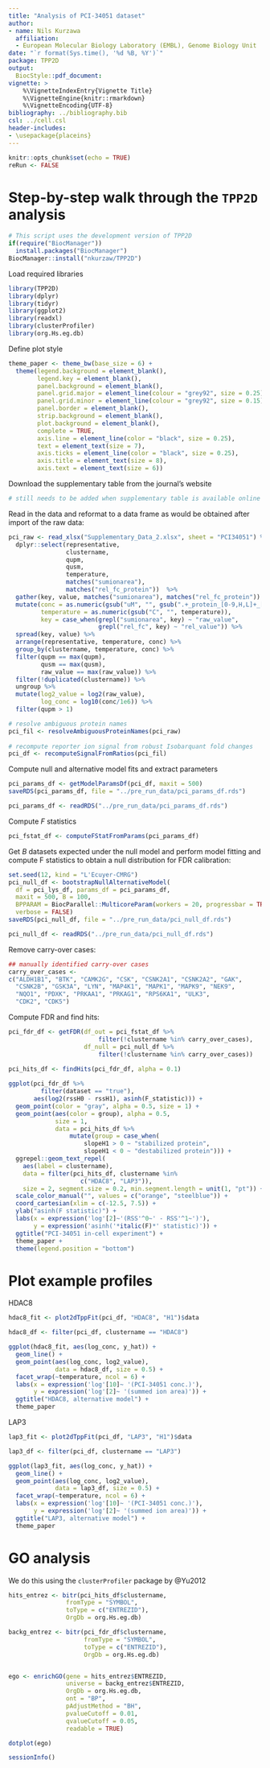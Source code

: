 ```yaml
---
title: "Analysis of PCI-34051 dataset"
author:
- name: Nils Kurzawa
  affiliation: 
  - European Molecular Biology Laboratory (EMBL), Genome Biology Unit
date: "`r format(Sys.time(), '%d %B, %Y')`"
package: TPP2D
output:
  BiocStyle::pdf_document:
vignette: >
    %\VignetteIndexEntry{Vignette Title}
    %\VignetteEngine{knitr::rmarkdown}
    %\VignetteEncoding{UTF-8} 
bibliography: ../bibliography.bib
csl: ../cell.csl
header-includes: 
- \usepackage{placeins}
---
```


```r
knitr::opts_chunk$set(echo = TRUE)
reRun <- FALSE
```

# Step-by-step walk through the `TPP2D` analysis

```r
# This script uses the development version of TPP2D
if(require("BiocManager"))
  install.packages("BiocManager")
BiocManager::install("nkurzaw/TPP2D")
```

Load required libraries

```r
library(TPP2D)
library(dplyr)
library(tidyr)
library(ggplot2)
library(readxl)
library(clusterProfiler)
library(org.Hs.eg.db)
```

Define plot style
```r
theme_paper <- theme_bw(base_size = 6) +
  theme(legend.background = element_blank(), 
        legend.key = element_blank(), 
        panel.background = element_blank(), 
        panel.grid.major = element_line(colour = "grey92", size = 0.25),
        panel.grid.minor = element_line(colour = "grey92", size = 0.15),
        panel.border = element_blank(), 
        strip.background = element_blank(), 
        plot.background = element_blank(), 
        complete = TRUE,
        axis.line = element_line(color = "black", size = 0.25),
        text = element_text(size = 7),
        axis.ticks = element_line(color = "black", size = 0.25),
        axis.title = element_text(size = 8),
        axis.text = element_text(size = 6))
```

Download the supplementary table from the journal's website

```r
# still needs to be added when supplementary table is available online
```


Read in the data and reformat to a data frame as would be obtained after import of the raw data:

```r
pci_raw <- read_xlsx("Supplementary_Data_2.xlsx", sheet = "PCI34051") %>% 
  dplyr::select(representative,
                clustername,
                qupm,
                qusm,
                temperature,
                matches("sumionarea"),
                matches("rel_fc_protein"))  %>% 
  gather(key, value, matches("sumionarea"), matches("rel_fc_protein")) %>% 
  mutate(conc = as.numeric(gsub("uM", "", gsub(".+_protein_[0-9,H,L]+_[0-9,H,L]+_", "", key))),
         temperature = as.numeric(gsub("C", "", temperature)),
         key = case_when(grepl("sumionarea", key) ~ "raw_value",
                         grepl("rel_fc", key) ~ "rel_value")) %>% 
  spread(key, value) %>% 
  arrange(representative, temperature, conc) %>% 
  group_by(clustername, temperature, conc) %>% 
  filter(qupm == max(qupm), 
         qusm == max(qusm), 
         raw_value == max(raw_value)) %>% 
  filter(!duplicated(clustername)) %>% 
  ungroup %>% 
  mutate(log2_value = log2(raw_value),
         log_conc = log10(conc/1e6)) %>% 
  filter(qupm > 1)

# resolve ambiguous protein names
pci_fil <- resolveAmbiguousProteinNames(pci_raw)
  
# recompute reporter ion signal from robust Isobarquant fold changes
pci_df <- recomputeSignalFromRatios(pci_fil)
```

Compute null and alternative model fits and extract parameters
```r
pci_params_df <- getModelParamsDf(pci_df, maxit = 500)
saveRDS(pci_params_df, file = "../pre_run_data/pci_params_df.rds")
```

```r
pci_params_df <- readRDS("../pre_run_data/pci_params_df.rds")
```

Compute *F* statistics
```r
pci_fstat_df <- computeFStatFromParams(pci_params_df)
```

Get $B$ datasets expected under the null model and perform model fitting and compute F statistics to obtain a null distribution for FDR calibration:
```r
set.seed(12, kind = "L'Ecuyer-CMRG")
pci_null_df <- bootstrapNullAlternativeModel(
  df = pci_lys_df, params_df = pci_params_df, 
  maxit = 500, B = 100,
  BPPARAM = BiocParallel::MulticoreParam(workers = 20, progressbar = TRUE),
  verbose = FALSE)
saveRDS(pci_null_df, file = "../pre_run_data/pci_null_df.rds")
```

```r
pci_null_df <- readRDS("../pre_run_data/pci_null_df.rds")
```

Remove carry-over cases:
```r
## manually identified carry-over cases
carry_over_cases <- 
c("ALDH1B1", "BTK", "CAMK2G", "CSK", "CSNK2A1", "CSNK2A2", "GAK",
  "CSNK2B", "GSK3A", "LYN", "MAP4K1", "MAPK1", "MAPK9", "NEK9", 
  "NQO1", "PDXK", "PRKAA1", "PRKAG1", "RPS6KA1", "ULK3",
  "CDK2", "CDK5")

```


Compute FDR and find hits:

```r
pci_fdr_df <- getFDR(df_out = pci_fstat_df %>% 
                         filter(!clustername %in% carry_over_cases),
                     df_null = pci_null_df %>% 
                         filter(!clustername %in% carry_over_cases))
  
pci_hits_df <- findHits(pci_fdr_df, alpha = 0.1)
```

```r
ggplot(pci_fdr_df %>% 
         filter(dataset == "true"), 
       aes(log2(rssH0 - rssH1), asinh(F_statistic))) +
  geom_point(color = "gray", alpha = 0.5, size = 1) + 
  geom_point(aes(color = group), alpha = 0.5, 
             size = 1,
             data = pci_hits_df %>% 
                 mutate(group = case_when(
                     slopeH1 > 0 ~ "stabilized protein",
                     slopeH1 < 0 ~ "destabilized protein"))) + 
  ggrepel::geom_text_repel(
    aes(label = clustername),
    data = filter(pci_hits_df, clustername %in% 
                    c("HDAC8", "LAP3")),
    size = 2, segment.size = 0.2, min.segment.length = unit(1, "pt")) +
  scale_color_manual("", values = c("orange", "steelblue")) +
  coord_cartesian(xlim = c(-12.5, 7.5)) + 
  ylab("asinh(F statistic)") +
  labs(x = expression('log'[2]~'(RSS'^0~' - RSS'^1~')'),
       y = expression('asinh('*italic(F)*' statistic)')) +
  ggtitle("PCI-34051 in-cell experiment") +
  theme_paper +
  theme(legend.position = "bottom")

```

# Plot example profiles

HDAC8
```r
hdac8_fit <- plot2dTppFit(pci_df, "HDAC8", "H1")$data

hdac8_df <- filter(pci_df, clustername == "HDAC8")

ggplot(hdac8_fit, aes(log_conc, y_hat)) +
  geom_line() +
  geom_point(aes(log_conc, log2_value), 
             data = hdac8_df, size = 0.5) +
  facet_wrap(~temperature, ncol = 6) +
  labs(x = expression('log'[10]~ '(PCI-34051 conc.)'),
       y = expression('log'[2]~ '(summed ion area)')) +
  ggtitle("HDAC8, alternative model") +
  theme_paper
```

LAP3
```r
lap3_fit <- plot2dTppFit(pci_df, "LAP3", "H1")$data

lap3_df <- filter(pci_df, clustername == "LAP3")

ggplot(lap3_fit, aes(log_conc, y_hat)) +
  geom_line() +
  geom_point(aes(log_conc, log2_value), 
             data = lap3_df, size = 0.5) +
  facet_wrap(~temperature, ncol = 6) +
  labs(x = expression('log'[10]~ '(PCI-34051 conc.)'),
       y = expression('log'[2]~ '(summed ion area)')) +
  ggtitle("LAP3, alternative model") +
  theme_paper
```

# GO analysis
We do this using the `clusterProfiler` package by @Yu2012
```r
hits_entrez <- bitr(pci_hits_df$clustername, 
                fromType = "SYMBOL",
                toType = c("ENTREZID"),
                OrgDb = org.Hs.eg.db)

backg_entrez <- bitr(pci_fdr_df$clustername, 
                     fromType = "SYMBOL",
                     toType = c("ENTREZID"),
                     OrgDb = org.Hs.eg.db)


ego <- enrichGO(gene = hits_entrez$ENTREZID,
                universe = backg_entrez$ENTREZID,
                OrgDb = org.Hs.eg.db,
                ont = "BP",
                pAdjustMethod = "BH",
                pvalueCutoff = 0.01,
                qvalueCutoff = 0.05,
                readable = TRUE)

dotplot(ego)
```


```r
sessionInfo()
```
